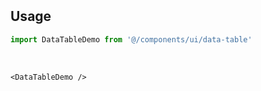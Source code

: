 ```coffeescript file=<rootDir>/src/components/ui/data-table.tsx title="components/ui/data-table.tsx"
```

<br />

## Usage

```ts
import DataTableDemo from '@/components/ui/data-table'
```

<br />

```tsx
<DataTableDemo />
```